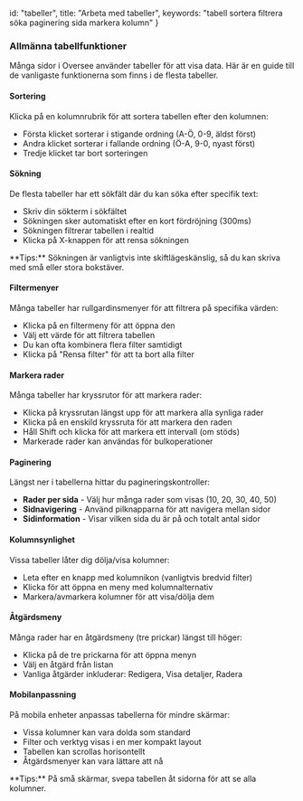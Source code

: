   id: "tabeller",
  title: "Arbeta med tabeller",
  keywords: "tabell sortera filtrera söka paginering sida markera kolumn"
}

### Allmänna tabellfunktioner

Många sidor i Oversee använder tabeller för att visa data. Här är en guide till de vanligaste funktionerna som finns i de flesta tabeller.

#### Sortering

Klicka på en kolumnrubrik för att sortera tabellen efter den kolumnen:

- Första klicket sorterar i stigande ordning (A-Ö, 0-9, äldst först)
- Andra klicket sorterar i fallande ordning (Ö-A, 9-0, nyast först)
- Tredje klicket tar bort sorteringen

<HelpImagePlaceholder caption="Kolumnrubriker med sorteringspilar" />

#### Sökning

De flesta tabeller har ett sökfält där du kan söka efter specifik text:

- Skriv din sökterm i sökfältet
- Sökningen sker automatiskt efter en kort fördröjning (300ms)
- Sökningen filtrerar tabellen i realtid
- Klicka på X-knappen för att rensa sökningen

<HelpTip variant="tip">
**Tips:** Sökningen är vanligtvis inte skiftlägeskänslig, så du kan skriva med små eller stora bokstäver.
</HelpTip>

#### Filtermenyer

Många tabeller har rullgardinsmenyer för att filtrera på specifika värden:

- Klicka på en filtermeny för att öppna den
- Välj ett värde för att filtrera tabellen
- Du kan ofta kombinera flera filter samtidigt
- Klicka på "Rensa filter" för att ta bort alla filter

#### Markera rader

Många tabeller har kryssrutor för att markera rader:

- Klicka på kryssrutan längst upp för att markera alla synliga rader
- Klicka på en enskild kryssruta för att markera den raden
- Håll Shift och klicka för att markera ett intervall (om stöds)
- Markerade rader kan användas för bulkoperationer

<HelpImagePlaceholder caption="Tabell med markerade rader" />

#### Paginering

Längst ner i tabellerna hittar du pagineringskontroller:

- **Rader per sida** - Välj hur många rader som visas (10, 20, 30, 40, 50)
- **Sidnavigering** - Använd pilknapparna för att navigera mellan sidor
- **Sidinformation** - Visar vilken sida du är på och totalt antal sidor

#### Kolumnsynlighet

Vissa tabeller låter dig dölja/visa kolumner:

- Leta efter en knapp med kolumnikon (vanligtvis bredvid filter)
- Klicka för att öppna en meny med kolumnalternativ
- Markera/avmarkera kolumner för att visa/dölja dem

#### Åtgärdsmeny

Många rader har en åtgärdsmeny (tre prickar) längst till höger:

- Klicka på de tre prickarna för att öppna menyn
- Välj en åtgärd från listan
- Vanliga åtgärder inkluderar: Redigera, Visa detaljer, Radera

<HelpImagePlaceholder caption="Åtgärdsmeny på en tabellrad" />

#### Mobilanpassning

På mobila enheter anpassas tabellerna för mindre skärmar:

- Vissa kolumner kan vara dolda som standard
- Filter och verktyg visas i en mer kompakt layout
- Tabellen kan scrollas horisontellt
- Åtgärdsmenyer kan vara lättare att nå

<HelpTip variant="tip">
**Tips:** På små skärmar, svepa tabellen åt sidorna för att se alla kolumner.
</HelpTip>
